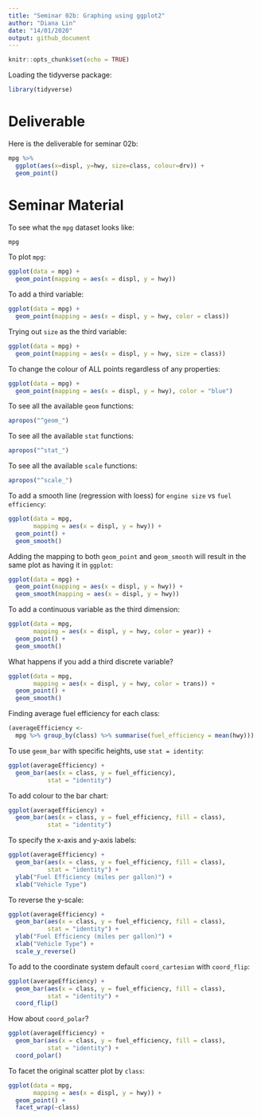 ```yaml
---
title: "Seminar 02b: Graphing using ggplot2"
author: "Diana Lin"
date: "14/01/2020"
output: github_document
---
```


```r
knitr::opts_chunk$set(echo = TRUE)
```

Loading the tidyverse package:
```r
library(tidyverse)
```

# Deliverable

Here is the deliverable for seminar 02b:
```r
mpg %>%
  ggplot(aes(x=displ, y=hwy, size=class, colour=drv)) +
  geom_point()
```

# Seminar Material

To see what the `mpg` dataset looks like:
```r
mpg
```

To plot `mpg`:
```r
ggplot(data = mpg) + 
  geom_point(mapping = aes(x = displ, y = hwy))
```

To add a third variable:
```r
ggplot(data = mpg) + 
  geom_point(mapping = aes(x = displ, y = hwy, color = class))
```

Trying out `size` as the third variable:
```r
ggplot(data = mpg) + 
  geom_point(mapping = aes(x = displ, y = hwy, size = class))
```

To change the colour of ALL points regardless of any properties:
```r
ggplot(data = mpg) + 
  geom_point(mapping = aes(x = displ, y = hwy), color = "blue")
```

To see all the available `geom` functions:
```r
apropos("^geom_")
```

To see all the available `stat` functions:
```r
apropos("^stat_")
```

To see all the available `scale` functions:
```r
apropos("^scale_")
```

To add a smooth line (regression with loess) for `engine size` vs `fuel efficiency`:
```r
ggplot(data = mpg, 
       mapping = aes(x = displ, y = hwy)) +
  geom_point() +
  geom_smooth()
```

Adding the mapping to both `geom_point` and `geom_smooth` will result in the same plot as having it in `ggplot`:

```r
ggplot(data = mpg) +
  geom_point(mapping = aes(x = displ, y = hwy)) +
  geom_smooth(mapping = aes(x = displ, y = hwy))
```

To add a continuous variable as the third dimension:
```r
ggplot(data = mpg, 
       mapping = aes(x = displ, y = hwy, color = year)) +
  geom_point() +
  geom_smooth()
```

What happens if you add a third discrete variable?
```r
ggplot(data = mpg, 
       mapping = aes(x = displ, y = hwy, color = trans)) +
  geom_point() +
  geom_smooth()
```

Finding average fuel efficiency for each class:
```r
(averageEfficiency <- 
  mpg %>% group_by(class) %>% summarise(fuel_efficiency = mean(hwy)))
```

To use `geom_bar` with specific heights, use `stat = identity`:
```r
ggplot(averageEfficiency) + 
  geom_bar(aes(x = class, y = fuel_efficiency),
           stat = "identity")
```

To add colour to the bar chart:
```r
ggplot(averageEfficiency) + 
  geom_bar(aes(x = class, y = fuel_efficiency, fill = class),
           stat = "identity")
```

To specify the x-axis and y-axis labels:
```r
ggplot(averageEfficiency) + 
  geom_bar(aes(x = class, y = fuel_efficiency, fill = class),
           stat = "identity") +
  ylab("Fuel Efficiency (miles per gallon)") +
  xlab("Vehicle Type")
```

To reverse the y-scale:
```r
ggplot(averageEfficiency) + 
  geom_bar(aes(x = class, y = fuel_efficiency, fill = class),
           stat = "identity") +
  ylab("Fuel Efficiency (miles per gallon)") +
  xlab("Vehicle Type") +
  scale_y_reverse()
```

To add to the coordinate system default `coord_cartesian` with `coord_flip`:

```r
ggplot(averageEfficiency) + 
  geom_bar(aes(x = class, y = fuel_efficiency, fill = class),
           stat = "identity") +
  coord_flip()
```

How about `coord_polar`?
```r
ggplot(averageEfficiency) + 
  geom_bar(aes(x = class, y = fuel_efficiency, fill = class),
           stat = "identity") +
  coord_polar()
```

To facet the original scatter plot by `class`:

```r
ggplot(data = mpg, 
       mapping = aes(x = displ, y = hwy)) +
  geom_point() +
  facet_wrap(~class)
```


